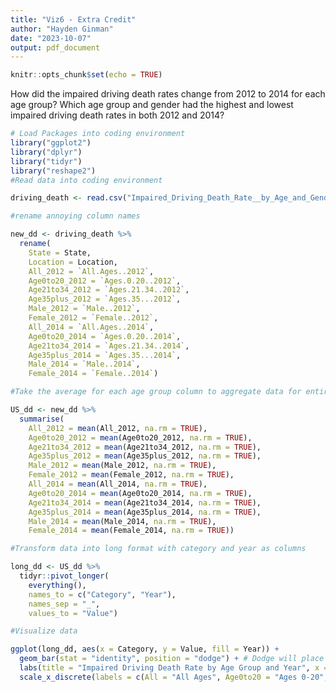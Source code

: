 ```yaml
---
title: "Viz6 - Extra Credit"
author: "Hayden Ginman"
date: "2023-10-07"
output: pdf_document
---
```


```r
knitr::opts_chunk$set(echo = TRUE)
```
How did the impaired driving death rates change from 2012 to 2014 for each age group?
Which age group and gender had the highest and lowest impaired driving death rates in both 2012 and 2014?
```r


# Load Packages into coding environment
library("ggplot2")
library("dplyr")
library("tidyr")
library("reshape2")
#Read data into coding environment

driving_death <- read.csv("Impaired_Driving_Death_Rate__by_Age_and_Gender__2012___2014__All_States.csv")

#rename annoying column names

new_dd <- driving_death %>%
  rename(
    State = State,
    Location = Location,
    All_2012 = `All.Ages..2012`,
    Age0to20_2012 = `Ages.0.20..2012`,
    Age21to34_2012 = `Ages.21.34..2012`,
    Age35plus_2012 = `Ages.35...2012`,
    Male_2012 = `Male..2012`,
    Female_2012 = `Female..2012`,
    All_2014 = `All.Ages..2014`,
    Age0to20_2014 = `Ages.0.20..2014`,
    Age21to34_2014 = `Ages.21.34..2014`,
    Age35plus_2014 = `Ages.35...2014`,
    Male_2014 = `Male..2014`,
    Female_2014 = `Female..2014`)

#Take the average for each age group column to aggregate data for entire US

US_dd <- new_dd %>%
  summarise(
    All_2012 = mean(All_2012, na.rm = TRUE),
    Age0to20_2012 = mean(Age0to20_2012, na.rm = TRUE),
    Age21to34_2012 = mean(Age21to34_2012, na.rm = TRUE),
    Age35plus_2012 = mean(Age35plus_2012, na.rm = TRUE),
    Male_2012 = mean(Male_2012, na.rm = TRUE),
    Female_2012 = mean(Female_2012, na.rm = TRUE),
    All_2014 = mean(All_2014, na.rm = TRUE),
    Age0to20_2014 = mean(Age0to20_2014, na.rm = TRUE),
    Age21to34_2014 = mean(Age21to34_2014, na.rm = TRUE),
    Age35plus_2014 = mean(Age35plus_2014, na.rm = TRUE),
    Male_2014 = mean(Male_2014, na.rm = TRUE),
    Female_2014 = mean(Female_2014, na.rm = TRUE))

#Transform data into long format with category and year as columns

long_dd <- US_dd %>%
  tidyr::pivot_longer(
    everything(),
    names_to = c("Category", "Year"),
    names_sep = "_",
    values_to = "Value")

#Visualize data

ggplot(long_dd, aes(x = Category, y = Value, fill = Year)) +
  geom_bar(stat = "identity", position = "dodge") + # Dodge will place bars side by side
  labs(title = "Impaired Driving Death Rate by Age Group and Year", x = "Age Group", y = "Death Rate") +
  scale_x_discrete(labels = c(All = "All Ages", Age0to20 = "Ages 0-20", Age21to34 = "Ages 21-34", Age35plus = "Ages 35+", Male = "Males", Female = "Females")) + theme_minimal()

```